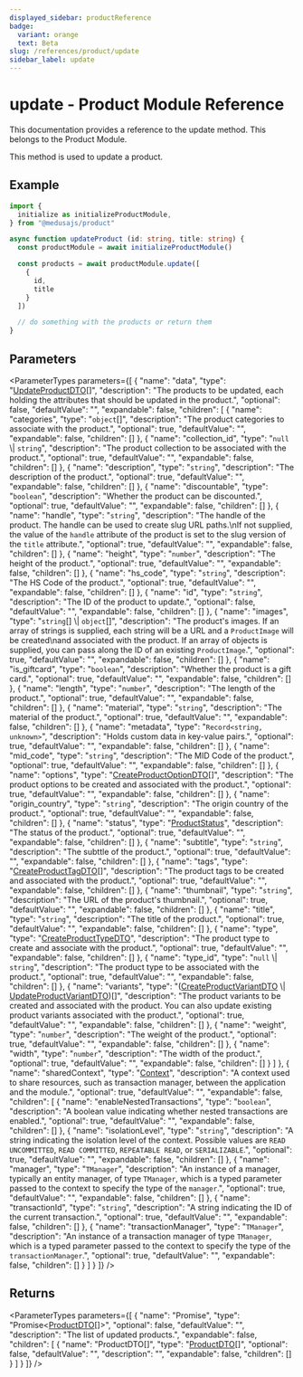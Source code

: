 ```yaml
---
displayed_sidebar: productReference
badge:
  variant: orange
  text: Beta
slug: /references/product/update
sidebar_label: update
---
```



# update - Product Module Reference

This documentation provides a reference to the update method. This belongs to the Product Module.

This method is used to update a product.

## Example

```ts
import {
  initialize as initializeProductModule,
} from "@medusajs/product"

async function updateProduct (id: string, title: string) {
  const productModule = await initializeProductModule()

  const products = await productModule.update([
    {
      id,
      title
    }
  ])

  // do something with the products or return them
}
```

## Parameters

<ParameterTypes parameters={[
  {
    "name": "data",
    "type": "[UpdateProductDTO](../../product/interfaces/product.UpdateProductDTO.mdx)[]",
    "description": "The products to be updated, each holding the attributes that should be updated in the product.",
    "optional": false,
    "defaultValue": "",
    "expandable": false,
    "children": [
      {
        "name": "categories",
        "type": "`object`[]",
        "description": "The product categories to associate with the product.",
        "optional": true,
        "defaultValue": "",
        "expandable": false,
        "children": []
      },
      {
        "name": "collection_id",
        "type": "`null` \\| `string`",
        "description": "The product collection to be associated with the product.",
        "optional": true,
        "defaultValue": "",
        "expandable": false,
        "children": []
      },
      {
        "name": "description",
        "type": "`string`",
        "description": "The description of the product.",
        "optional": true,
        "defaultValue": "",
        "expandable": false,
        "children": []
      },
      {
        "name": "discountable",
        "type": "`boolean`",
        "description": "Whether the product can be discounted.",
        "optional": true,
        "defaultValue": "",
        "expandable": false,
        "children": []
      },
      {
        "name": "handle",
        "type": "`string`",
        "description": "The handle of the product. The handle can be used to create slug URL paths.\nIf not supplied, the value of the `handle` attribute of the product is set to the slug version of the `title` attribute.",
        "optional": true,
        "defaultValue": "",
        "expandable": false,
        "children": []
      },
      {
        "name": "height",
        "type": "`number`",
        "description": "The height of the product.",
        "optional": true,
        "defaultValue": "",
        "expandable": false,
        "children": []
      },
      {
        "name": "hs_code",
        "type": "`string`",
        "description": "The HS Code of the product.",
        "optional": true,
        "defaultValue": "",
        "expandable": false,
        "children": []
      },
      {
        "name": "id",
        "type": "`string`",
        "description": "The ID of the product to update.",
        "optional": false,
        "defaultValue": "",
        "expandable": false,
        "children": []
      },
      {
        "name": "images",
        "type": "`string`[] \\| `object`[]",
        "description": "The product's images. If an array of strings is supplied, each string will be a URL and a `ProductImage` will be created\nand associated with the product. If an array of objects is supplied, you can pass along the ID of an existing `ProductImage`.",
        "optional": true,
        "defaultValue": "",
        "expandable": false,
        "children": []
      },
      {
        "name": "is_giftcard",
        "type": "`boolean`",
        "description": "Whether the product is a gift card.",
        "optional": true,
        "defaultValue": "",
        "expandable": false,
        "children": []
      },
      {
        "name": "length",
        "type": "`number`",
        "description": "The length of the product.",
        "optional": true,
        "defaultValue": "",
        "expandable": false,
        "children": []
      },
      {
        "name": "material",
        "type": "`string`",
        "description": "The material of the product.",
        "optional": true,
        "defaultValue": "",
        "expandable": false,
        "children": []
      },
      {
        "name": "metadata",
        "type": "`Record<string, unknown>`",
        "description": "Holds custom data in key-value pairs.",
        "optional": true,
        "defaultValue": "",
        "expandable": false,
        "children": []
      },
      {
        "name": "mid_code",
        "type": "`string`",
        "description": "The MID Code of the product.",
        "optional": true,
        "defaultValue": "",
        "expandable": false,
        "children": []
      },
      {
        "name": "options",
        "type": "[CreateProductOptionDTO](../../product/interfaces/product.CreateProductOptionDTO.mdx)[]",
        "description": "The product options to be created and associated with the product.",
        "optional": true,
        "defaultValue": "",
        "expandable": false,
        "children": []
      },
      {
        "name": "origin_country",
        "type": "`string`",
        "description": "The origin country of the product.",
        "optional": true,
        "defaultValue": "",
        "expandable": false,
        "children": []
      },
      {
        "name": "status",
        "type": "[ProductStatus](../../product/enums/product.ProductStatus.mdx)",
        "description": "The status of the product.",
        "optional": true,
        "defaultValue": "",
        "expandable": false,
        "children": []
      },
      {
        "name": "subtitle",
        "type": "`string`",
        "description": "The subttle of the product.",
        "optional": true,
        "defaultValue": "",
        "expandable": false,
        "children": []
      },
      {
        "name": "tags",
        "type": "[CreateProductTagDTO](../../product/interfaces/product.CreateProductTagDTO.mdx)[]",
        "description": "The product tags to be created and associated with the product.",
        "optional": true,
        "defaultValue": "",
        "expandable": false,
        "children": []
      },
      {
        "name": "thumbnail",
        "type": "`string`",
        "description": "The URL of the product's thumbnail.",
        "optional": true,
        "defaultValue": "",
        "expandable": false,
        "children": []
      },
      {
        "name": "title",
        "type": "`string`",
        "description": "The title of the product.",
        "optional": true,
        "defaultValue": "",
        "expandable": false,
        "children": []
      },
      {
        "name": "type",
        "type": "[CreateProductTypeDTO](../../product/interfaces/product.CreateProductTypeDTO.mdx)",
        "description": "The product type to create and associate with the product.",
        "optional": true,
        "defaultValue": "",
        "expandable": false,
        "children": []
      },
      {
        "name": "type_id",
        "type": "`null` \\| `string`",
        "description": "The product type to be associated with the product.",
        "optional": true,
        "defaultValue": "",
        "expandable": false,
        "children": []
      },
      {
        "name": "variants",
        "type": "([CreateProductVariantDTO](../../product/interfaces/product.CreateProductVariantDTO.mdx) \\| [UpdateProductVariantDTO](../../product/interfaces/product.UpdateProductVariantDTO.mdx))[]",
        "description": "The product variants to be created and associated with the product. You can also update existing product variants associated with the product.",
        "optional": true,
        "defaultValue": "",
        "expandable": false,
        "children": []
      },
      {
        "name": "weight",
        "type": "`number`",
        "description": "The weight of the product.",
        "optional": true,
        "defaultValue": "",
        "expandable": false,
        "children": []
      },
      {
        "name": "width",
        "type": "`number`",
        "description": "The width of the product.",
        "optional": true,
        "defaultValue": "",
        "expandable": false,
        "children": []
      }
    ]
  },
  {
    "name": "sharedContext",
    "type": "[Context](../../product/interfaces/product.Context.mdx)",
    "description": "A context used to share resources, such as transaction manager, between the application and the module.",
    "optional": true,
    "defaultValue": "",
    "expandable": false,
    "children": [
      {
        "name": "enableNestedTransactions",
        "type": "`boolean`",
        "description": "A boolean value indicating whether nested transactions are enabled.",
        "optional": true,
        "defaultValue": "",
        "expandable": false,
        "children": []
      },
      {
        "name": "isolationLevel",
        "type": "`string`",
        "description": "A string indicating the isolation level of the context. Possible values are `READ UNCOMMITTED`, `READ COMMITTED`, `REPEATABLE READ`, or `SERIALIZABLE`.",
        "optional": true,
        "defaultValue": "",
        "expandable": false,
        "children": []
      },
      {
        "name": "manager",
        "type": "`TManager`",
        "description": "An instance of a manager, typically an entity manager, of type `TManager`, which is a typed parameter passed to the context to specify the type of the `manager`.",
        "optional": true,
        "defaultValue": "",
        "expandable": false,
        "children": []
      },
      {
        "name": "transactionId",
        "type": "`string`",
        "description": "A string indicating the ID of the current transaction.",
        "optional": true,
        "defaultValue": "",
        "expandable": false,
        "children": []
      },
      {
        "name": "transactionManager",
        "type": "`TManager`",
        "description": "An instance of a transaction manager of type `TManager`, which is a typed parameter passed to the context to specify the type of the `transactionManager`.",
        "optional": true,
        "defaultValue": "",
        "expandable": false,
        "children": []
      }
    ]
  }
]} />

## Returns

<ParameterTypes parameters={[
  {
    "name": "Promise",
    "type": "Promise&#60;[ProductDTO](../../product/interfaces/product.ProductDTO.mdx)[]&#62;",
    "optional": false,
    "defaultValue": "",
    "description": "The list of updated products.",
    "expandable": false,
    "children": [
      {
        "name": "ProductDTO[]",
        "type": "[ProductDTO](../../product/interfaces/product.ProductDTO.mdx)[]",
        "optional": false,
        "defaultValue": "",
        "description": "",
        "expandable": false,
        "children": []
      }
    ]
  }
]} />
